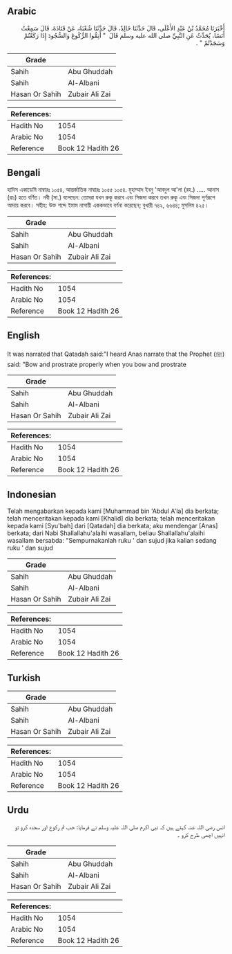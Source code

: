 ## Arabic


<div dir="rtl" lang="ar" style={{fontSize:'larger',backgroundColor:'#f8f9fa',padding:20}}>
أَخْبَرَنَا مُحَمَّدُ بْنُ عَبْدِ الأَعْلَى، قَالَ حَدَّثَنَا خَالِدٌ، قَالَ حَدَّثَنَا شُعْبَةُ، عَنْ قَتَادَةَ، قَالَ سَمِعْتُ أَنَسًا، يُحَدِّثُ عَنِ النَّبِيِّ صلى الله عليه وسلم قَالَ ‏ "‏ أَتِمُّوا الرُّكُوعَ وَالسُّجُودَ إِذَا رَكَعْتُمْ وَسَجَدْتُمْ ‏"‏ ‏.‏
</div>
<div style={{backgroundColor:'#f8f9fa',padding:20, marginBottom: 10}}><table> <thead> <tr> <th>Grade</th> <th></th> </tr> </thead> <tbody> <tr><td>Sahih</td><td>Abu Ghuddah</td></tr><tr><td>Sahih</td><td>Al-Albani</td></tr><tr><td>Hasan Or Sahih</td><td>Zubair Ali Zai</td></tr></tbody></table><table> <thead> <tr> <th>References:</th> <th></th> </tr> </thead> <tbody><tr><td>Hadith No</td><td>1054</td></tr><tr><td>Arabic No</td><td>1054</td></tr><tr><td>Reference</td><td>Book 12 Hadith 26</td></tr></tbody></table></div>

## Bengali


<div dir="ltr" lang="bn" style={{fontSize:'larger',backgroundColor:'#f8f9fa',padding:20}}>
হাদিস একাডেমি নাম্বারঃ ১০৫৪, আন্তর্জাতিক নাম্বারঃ ১০৫৫ ১০৫৪. মুহাম্মাদ ইবনু 'আবদুল আ'লা (রহ.) ..... আনাস (রাঃ) হতে বর্ণিত। নবী (সা.) বলেছেন: তোমরা যখন রুকূ করবে এবং সিজদা করবে তখন রুকূ এবং সিজদা পূর্ণরূপে আদায় করবে। সহীহ: উক্ত শব্দে ইমাম নাসায়ী এককভাবে বর্ণনা করেছেন; বুখারী ৭৪২, ৬৬৪৪; মুসলিম ৪২৫।
</div>
<div style={{backgroundColor:'#f8f9fa',padding:20, marginBottom: 10}}><table> <thead> <tr> <th>Grade</th> <th></th> </tr> </thead> <tbody> <tr><td>Sahih</td><td>Abu Ghuddah</td></tr><tr><td>Sahih</td><td>Al-Albani</td></tr><tr><td>Hasan Or Sahih</td><td>Zubair Ali Zai</td></tr></tbody></table><table> <thead> <tr> <th>References:</th> <th></th> </tr> </thead> <tbody><tr><td>Hadith No</td><td>1054</td></tr><tr><td>Arabic No</td><td>1054</td></tr><tr><td>Reference</td><td>Book 12 Hadith 26</td></tr></tbody></table></div>

## English


<div dir="ltr" lang="en" style={{fontSize:'larger',backgroundColor:'#f8f9fa',padding:20}}>
It was narrated that Qatadah said:"I heard Anas narrate that the Prophet (ﷺ) said: "Bow and prostrate properly when you bow and prostrate
</div>
<div style={{backgroundColor:'#f8f9fa',padding:20, marginBottom: 10}}><table> <thead> <tr> <th>Grade</th> <th></th> </tr> </thead> <tbody> <tr><td>Sahih</td><td>Abu Ghuddah</td></tr><tr><td>Sahih</td><td>Al-Albani</td></tr><tr><td>Hasan Or Sahih</td><td>Zubair Ali Zai</td></tr></tbody></table><table> <thead> <tr> <th>References:</th> <th></th> </tr> </thead> <tbody><tr><td>Hadith No</td><td>1054</td></tr><tr><td>Arabic No</td><td>1054</td></tr><tr><td>Reference</td><td>Book 12 Hadith 26</td></tr></tbody></table></div>

## Indonesian


<div dir="ltr" lang="id" style={{fontSize:'larger',backgroundColor:'#f8f9fa',padding:20}}>
Telah mengabarkan kepada kami [Muhammad bin 'Abdul A'la] dia berkata; telah menceritakan kepada kami [Khalid] dia berkata; telah menceritakan kepada kami [Syu'bah] dari [Qatadah] dia berkata; aku mendengar [Anas] berkata; dari Nabi Shallallahu'alaihi wasallam, beliau Shallallahu'alaihi wasallam bersabda: "Sempurnakanlah ruku ' dan sujud jika kalian sedang ruku ' dan sujud
</div>
<div style={{backgroundColor:'#f8f9fa',padding:20, marginBottom: 10}}><table> <thead> <tr> <th>Grade</th> <th></th> </tr> </thead> <tbody> <tr><td>Sahih</td><td>Abu Ghuddah</td></tr><tr><td>Sahih</td><td>Al-Albani</td></tr><tr><td>Hasan Or Sahih</td><td>Zubair Ali Zai</td></tr></tbody></table><table> <thead> <tr> <th>References:</th> <th></th> </tr> </thead> <tbody><tr><td>Hadith No</td><td>1054</td></tr><tr><td>Arabic No</td><td>1054</td></tr><tr><td>Reference</td><td>Book 12 Hadith 26</td></tr></tbody></table></div>

## Turkish


<div dir="ltr" lang="tr" style={{fontSize:'larger',backgroundColor:'#f8f9fa',padding:20}}>

</div>
<div style={{backgroundColor:'#f8f9fa',padding:20, marginBottom: 10}}><table> <thead> <tr> <th>Grade</th> <th></th> </tr> </thead> <tbody> <tr><td>Sahih</td><td>Abu Ghuddah</td></tr><tr><td>Sahih</td><td>Al-Albani</td></tr><tr><td>Hasan Or Sahih</td><td>Zubair Ali Zai</td></tr></tbody></table><table> <thead> <tr> <th>References:</th> <th></th> </tr> </thead> <tbody><tr><td>Hadith No</td><td>1054</td></tr><tr><td>Arabic No</td><td>1054</td></tr><tr><td>Reference</td><td>Book 12 Hadith 26</td></tr></tbody></table></div>

## Urdu


<div dir="rtl" lang="ur" style={{fontSize:'larger',backgroundColor:'#f8f9fa',padding:20}}>
انس رضی اللہ عنہ کہتے ہیں کہ نبی اکرم صلی اللہ علیہ وسلم نے فرمایا: جب تم رکوع اور سجدہ کرو تو انہیں اچھی طرح کرو ۔
</div>
<div style={{backgroundColor:'#f8f9fa',padding:20, marginBottom: 10}}><table> <thead> <tr> <th>Grade</th> <th></th> </tr> </thead> <tbody> <tr><td>Sahih</td><td>Abu Ghuddah</td></tr><tr><td>Sahih</td><td>Al-Albani</td></tr><tr><td>Hasan Or Sahih</td><td>Zubair Ali Zai</td></tr></tbody></table><table> <thead> <tr> <th>References:</th> <th></th> </tr> </thead> <tbody><tr><td>Hadith No</td><td>1054</td></tr><tr><td>Arabic No</td><td>1054</td></tr><tr><td>Reference</td><td>Book 12 Hadith 26</td></tr></tbody></table></div>